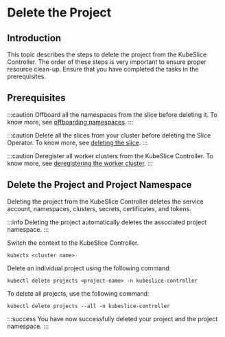 # Delete the Project

## Introduction

This topic describes the steps to delete the project from the KubeSlice Controller. The 
order of these steps is very important to ensure proper resource clean-up. Ensure that 
you have completed the tasks in the prerequisites.

## Prerequisites

:::caution
Offboard all the namespaces from the slice before deleting it. To know
more, see [offboarding namespaces](/versioned_docs/version-1.0.0/getting-started-with-cloud-clusters/uninstalling-kubeslice/offboarding-namespaces.mdx).
:::

:::caution
Delete all the slices from your cluster before deleting the Slice Operator. To know more, 
see [deleting the slice](/versioned_docs/version-1.0.0/getting-started-with-cloud-clusters/uninstalling-kubeslice/deleting-the-slice.mdx).
:::

:::caution
Deregister all worker clusters from the KubeSlice Controller. To know
more, see [deregistering the worker cluster](/versioned_docs/version-1.0.0/getting-started-with-cloud-clusters/uninstalling-kubeslice/deregistering-the-worker-cluster.mdx).
:::

## Delete the Project and Project Namespace
Deleting the project from the KubeSlice Controller deletes the service
account, namespaces, clusters, secrets, certificates, and tokens.

:::info
Deleting the project automatically deletes the associated project namespace.
:::

Switch the context to the KubeSlice Controller.

``` 
kubectx <cluster name>
```

Delete an individual project using the following command:

``` 
kubectl delete projects <project-name> -n kubeslice-controller
```

To delete all projects, use the following command:

``` 
kubectl delete projects --all -n kubeslice-controller
```

:::success
You have now successfully deleted your project and the project namespace.
:::